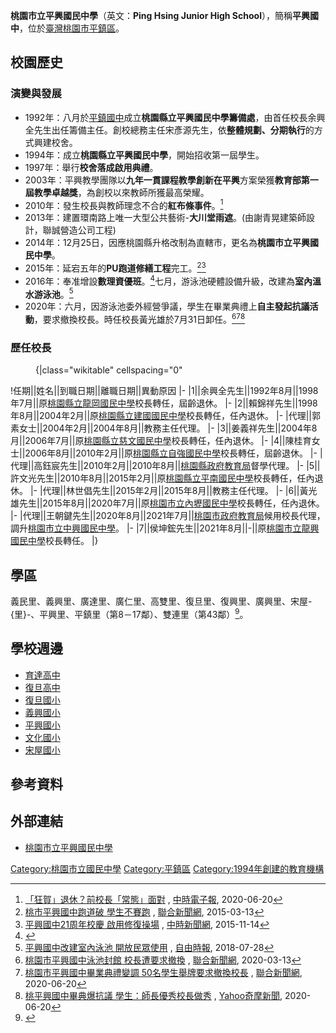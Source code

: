 {{Infobox_School
|name           =桃園市立平興國民中學
|other_name     =Ping Hsing Junior High School
|image          = Ping Hsing Junior High School Logo.gif
|motto          =誠正勤樸、止於至善
|established    =1994年
|type           =市立[[國民中學|國民中學]]
|district       ={{flagicon|TWN}}[[臺灣|臺灣]][[桃園市|桃園市]][[平鎮區|平鎮區]]
|principal      =侯坤鋐
|grades         =三年制，共35班。<br>七年級12班<br>八年級11班<br>九年級12班
|faculty        =159人
|staff          =14人
|students       =1,530（2016年）
|address        =324桃園市平鎮區環南路300號
|tel            =886-3-491-8239
|website        =http://www.psjh.tyc.edu.tw/
}}
'''桃園市立平興國民中學'''（英文：'''Ping Hsing Junior High School'''），簡稱'''平興國中'''，位於[[臺灣|臺灣]][[桃園市|桃園市]][[平鎮區|平鎮區]]。

==校園歷史==
===演變與發展===
*1992年：八月於[[桃園市立平鎮國民中學|平鎮國中]]成立'''桃園縣立平興國民中學籌備處'''，由首任校長余興全先生出任籌備主任。創校總務主任宋彥源先生，依'''整體規劃、分期執行'''的方式興建校舍。
*1994年：成立'''桃園縣立平興國民中學'''，開始招收第一屆學生。
*1997年：舉行'''校舍落成啟用典禮'''。
*2003年：平興教學團隊以'''九年一貫課程教學創新在平興'''方案榮獲'''教育部第一屆教學卓越獎'''，為創校以來教師所獲最高榮耀。
*2010年：發生校長與教師理念不合的'''紅布條事件'''。<ref>[https://www.chinatimes.com/newspapers/20100210000444-260107?chdtv 「狂賀」退休？前校長「常態」面對] {{Wayback|url=https://www.chinatimes.com/newspapers/20100210000444-260107?chdtv }}, [[中時電子報|中時電子報]], 2020-06-20</ref>
*2013年：建置環南路上唯一大型公共藝術-'''大川堂雨遮'''。(由謝青晃建築師設計，聯誠營造公司工程)
*2014年：12月25日，因應桃園縣升格改制為直轄市，更名為'''桃園市立平興國民中學'''。
*2015年：延宕五年的'''PU跑道修繕工程'''完工。<ref>[https://video.udn.com/news/288441 桃市平興國中跑道破 學生不賽跑] {{Wayback|url=https://video.udn.com/news/288441}}, [[聯合新聞網|聯合新聞網]], 2015-03-13</ref><ref>[https://www.chinatimes.com/realtimenews/20151114003677-260405?chdtv 平興國中21周年校慶 啟用修復操場] {{Wayback|url=https://www.chinatimes.com/realtimenews/20151114003677-260405?chdtv}}, [[中時新聞網|中時新聞網]], 2015-11-14</ref>
*2016年：奉准增設'''數理資優班'''。<ref>{{Cite web |url=http://fedora.psjh.tyc.edu.tw/PSJHGifted/ |title=平興國中數理資優課程網 |access-date=2020-11-17 |archive-date=2019-06-01 |archive-url=https://web.archive.org/web/20190601171135/http://fedora.psjh.tyc.edu.tw/PSJHGifted/ |dead-url=no }}</ref>七月，游泳池硬體設備升級，改建為'''室內溫水游泳池'''。<ref>[https://news.ltn.com.tw/news/local/paper/1220005 平興國中改建室內泳池 開放民眾使用] {{Wayback|url=https://news.ltn.com.tw/news/local/paper/1220005 |date=20180731203834 }}, [[自由時報|自由時報]], 2018-07-28</ref>
*2020年：六月，因游泳池委外經營爭議，學生在畢業典禮上'''自主發起抗議活動'''，要求撤換校長。時任校長黃光雄於7月31日卸任。<ref>[https://udn.com/news/story/6898/4412844 桃園市平興國中泳池封館 校長遭要求撤換] {{Wayback|url=https://udn.com/news/story/6898/4412844 |date=20200830105730 }}, [[聯合新聞網|聯合新聞網]], 2020-03-13</ref><ref>[https://udn.com/news/story/6898/4648857 桃園市平興國中畢業典禮變調 50名學生舉牌要求撤換校長] {{Wayback|url=https://udn.com/news/story/6898/4648857 |date=20210211133341 }}, [[聯合新聞網|聯合新聞網]], 2020-06-20</ref><ref>[https://tw.news.yahoo.com/%E5%BD%B1-%E6%A1%83%E5%B9%B3%E8%88%88%E5%9C%8B%E4%B8%AD%E7%95%A2%E5%85%B8%E7%88%86%E6%8A%97%E8%AD%B0-%E5%AD%B8%E7%94%9F-%E5%B8%AB%E9%95%B7%E5%84%AA%E7%A7%80%E6%A0%A1%E9%95%B7%E5%81%9A%E7%A7%80-131845724.html 桃平興國中畢典爆抗議 學生：師長優秀校長做秀] {{Wayback|url=https://tw.news.yahoo.com/%E5%BD%B1-%E6%A1%83%E5%B9%B3%E8%88%88%E5%9C%8B%E4%B8%AD%E7%95%A2%E5%85%B8%E7%88%86%E6%8A%97%E8%AD%B0-%E5%AD%B8%E7%94%9F-%E5%B8%AB%E9%95%B7%E5%84%AA%E7%A7%80%E6%A0%A1%E9%95%B7%E5%81%9A%E7%A7%80-131845724.html |date=20210704083541 }}, [[Yahoo奇摩新聞|Yahoo奇摩新聞]], 2020-06-20</ref>

===歷任校長===
<!--原任校名以任職時校名為主，不需要更為現今名稱-->
:{|class="wikitable" cellspacing="0"
!任期||姓名||到職日期||離職日期||異動原因
|-
|1||余興全先生||1992年8月||1998年7月||原[[桃園市立龍岡國民中學|桃園縣立龍岡國民中學]]校長轉任，屆齡退休。
|-
|2||賴錦祥先生||1998年8月||2004年2月||原[[桃園市立建國國民中學|桃園縣立建國國民中學]]校長轉任，任內退休。
|-
|代理||郭素女士||2004年2月||2004年8月||教務主任代理。
|-
|3||姜義祥先生||2004年8月||2006年7月||原[[桃園市立慈文國民中學|桃園縣立慈文國民中學]]校長轉任，任內退休。
|-
|4||陳桂育女士||2006年8月||2010年2月||原[[桃園市立自強國民中學|桃園縣立自強國民中學]]校長轉任，屆齡退休。
|-
|代理||高鈺宸先生||2010年2月||2010年8月||[[桃園市政府教育局|桃園縣政府教育局]]督學代理。
|-
|5||許文光先生||2010年8月||2015年2月||原[[桃園市立平南國民中學|桃園縣立平南國民中學]]校長轉任，任內退休。
|-
|代理||林世倡先生||2015年2月||2015年8月||教務主任代理。
|-
|6||黃光雄先生||2015年8月||2020年7月||原[[桃園市立內壢國民中學|桃園市立內壢國民中學]]校長轉任，任內退休。
|-
|代理||王朝鍵先生||2020年8月||2021年7月||[[桃園市政府教育局|桃園市政府教育局]]候用校長代理，調升[[桃園市立中興國民中學|桃園市立中興國民中學]]。
|-
|7||侯坤鋐先生||2021年8月||-||原[[桃園市立龍興國民中學|桃園市立龍興國民中學]]校長轉任。
|}

== 學區 ==
義民里、義興里、廣達里、廣仁里、高雙里、復旦里、復興里、廣興里、宋屋-{里}-、平興里、平鎮里（第8－17鄰）、雙連里（第43鄰）<ref>{{Cite web |url=http://www.tyc.edu.tw/home.jsp?id=42&parentpath=0,41 |title=桃園市107學年度國民中小學學區劃分一覽表 |accessdate=2018-06-18 |archive-date=2018-06-16 |archive-url=https://web.archive.org/web/20180616054954/http://www.tyc.edu.tw/home.jsp?id=42&parentpath=0,41 |dead-url=no }}</ref>。

== 學校週邊 ==
*[[桃園市私立育達高級中學|育達高中]]
*[[桃園市私立復旦高級中學|復旦高中]]
*[[桃園市平鎮區復旦國民小學|復旦國小]]
*[[桃園市平鎮區義興國民小學|義興國小]]
*[[桃園市平鎮區平興國民小學|平興國小]]
*[[桃園市平鎮區文化國民小學|文化國小]]
*[[桃園市平鎮區宋屋國民小學|宋屋國小]]

==參考資料==
{{reflist}}

== 外部連結 ==
*[http://www.psjh.tyc.edu.tw/ 桃園市立平興國民中學] {{Wayback|url=http://www.psjh.tyc.edu.tw/ |date=20111001223548 }}
{{桃園市國民中學}}
[[Category:桃園市立國民中學|Category:桃園市立國民中學]]
[[Category:平鎮區|Category:平鎮區]]
[[Category:1994年創建的教育機構|Category:1994年創建的教育機構]]